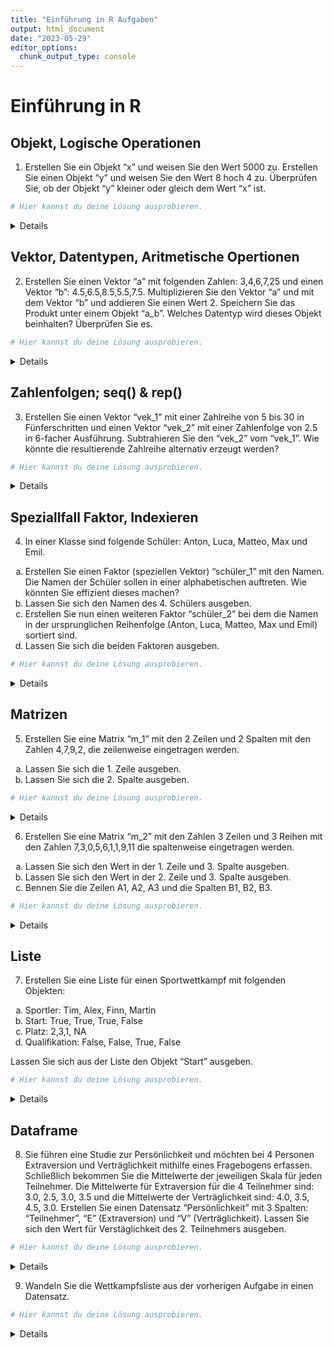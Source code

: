 ```yaml
---
title: "Einführung in R Aufgaben"
output: html_document
date: "2023-05-29"
editor_options: 
  chunk_output_type: console
---
```


# Einführung in R

## Objekt, Logische Operationen 

1) Erstellen Sie ein Objekt "x" und weisen Sie den Wert 5000 zu. Erstellen Sie einen Objekt "y" und weisen Sie den Wert 8 hoch 4 zu. Überprüfen Sie, ob der Objekt "y" kleiner oder gleich dem Wert "x" ist. 

```r
# Hier kannst du deine Lösung ausprobieren.


```

<details>
```r

x <- 5000
y <- 8^4
y <= x

```
</details>

## Vektor, Datentypen, Aritmetische Opertionen  

2) Erstellen Sie einen Vektor "a" mit folgenden Zahlen: 3,4,6,7,25 und einen Vektor "b": 4.5,6.5,8.5,5.5,7.5. Multiplizieren Sie den Vektor "a" und mit dem Vektor "b" und addieren Sie einen Wert 2. Speichern Sie das Produkt unter einem Objekt "a_b". Welches Datentyp wird dieses Objekt beinhalten? Überprüfen Sie es. 

```r
# Hier kannst du deine Lösung ausprobieren.


```

<details>
```r

a <- c(3,4,6,7,25)
b <- c(4.5,6.5,8.5,5.5,7.5)
a_b <- a*b+2
str(a_b)

```
</details>

## Zahlenfolgen; seq() & rep()

3) Erstellen Sie einen Vektor "vek_1" mit einer Zahlreihe von 5 bis 30 in Fünferschritten und einen Vektor "vek_2" mit einer Zahlenfolge von 2.5 in 6-facher Ausführung. Subtrahieren Sie den "vek_2" vom "vek_1". Wie könnte die resultierende Zahlreihe alternativ erzeugt werden?

```r
# Hier kannst du deine Lösung ausprobieren.


```

<details>
```r

vek_1 <- seq(5,30,5)
vek_2 <- rep(2.5,6)
vek_1 - vek_2
seq(2.5,27.5,5)

```
</details>

## Speziallfall Faktor, Indexieren 

4) In einer Klasse sind folgende Schüler: Anton, Luca, Matteo, Max und Emil. 

a) Erstellen Sie einen  Faktor (speziellen Vektor) "schüler_1" mit den Namen. Die Namen der Schüler sollen in einer alphabetischen auftreten. Wie könnten Sie effizient dieses machen? 
b) Lassen Sie sich den Namen des 4. Schülers ausgeben. 
c) Erstellen Sie nun einen weiteren Faktor "schüler_2" bei dem die Namen in der ursprunglichen Reihenfolge (Anton, Luca, Matteo, Max und Emil) sortiert sind. 
d) Lassen Sie sich die beiden Faktoren ausgeben.

```r
# Hier kannst du deine Lösung ausprobieren.


```

<details>
```r

#a)
schüler_1 <- factor(c("Anton", "Luca", "Matteo", "Max", "Emil"), ordered = TRUE)

#b)
schüler[4]

#c)
schüler_2 <- factor(schüler_1, ordered=TRUE, levels=c("Anton", "Luca", "Matteo", "Max", "Emil"))

#d)
print(schüler_1) #alternativ auch ohne "print()"
print(schüler_2) #alternativ auch ohne "print()"

```
</details>

## Matrizen 

5) Erstellen Sie eine Matrix "m_1" mit den 2 Zeilen und 2 Spalten mit den Zahlen 4,7,9,2, die zeilenweise  eingetragen werden. 
a) Lassen Sie sich die 1. Zeile ausgeben. 
b) Lassen Sie sich die 2. Spalte ausgeben.

```r
# Hier kannst du deine Lösung ausprobieren.


```

<details>
```r

m_1 <- matrix(data = c(4,7,9,2), nrow = 2, ncol = 2, byrow = TRUE)

#a) 
m_1[1, ]
#b) 
m_1[ , 2]

```
</details>


6) Erstellen Sie eine Matrix "m_2" mit den Zahlen 3 Zeilen und 3 Reihen mit den Zahlen 7,3,0,5,6,1,1,9,11 die spaltenweise eingetragen werden. 
a) Lassen Sie sich den Wert in der 1. Zeile und 3. Spalte ausgeben. 
b) Lassen Sie sich den Wert in der 2. Zeile und 3. Spalte ausgeben.
c) Bennen Sie die Zeilen A1, A2, A3 und die Spalten B1, B2, B3.

```r
# Hier kannst du deine Lösung ausprobieren.


```

<details>
```r

m_2 <- matrix(data = c(7,3,0,5,6,1,1,9,11), nrow = 3, byrow = FALSE)
#a)
m_2[1,3]
#b)
m_2[2,3]
#c)
rownames(m_2) <- c("A1", "A2", "A3")
colnames(m_2) <- c("B1", "B2", "B3")

```
</details>

## Liste

7) Erstellen Sie eine Liste für einen Sportwettkampf mit folgenden Objekten: 
a) Sportler: Tim, Alex, Finn, Martin 
b) Start: True, True, True, False
b) Platz: 2,3,1, NA
c) Qualifikation: False, False, True, False

Lassen Sie sich aus der Liste den Objekt "Start" ausgeben.

```r
# Hier kannst du deine Lösung ausprobieren.


```

<details>
```r

list_wettkampf <- list(Sportler = c("Tim", "Alex", "Finn", "Martin"),
                       Start = c(T,T,T,F),
                       Platz = c(2,3,1,NA),
                       Qualifikation = c(F, F, T,F))

list_wettkampf$Start

```
</details>

## Dataframe 

8) Sie führen eine Studie zur Persönlichkeit und möchten bei 4 Personen Extraversion und Verträglichkeit mithilfe eines Fragebogens erfassen. Schließlich bekommen Sie die Mittelwerte der jeweiligen Skala für jeden Teilnehmer. Die Mittelwerte für Extraversion für die 4 Teilnehmer sind: 3.0, 2.5, 3.0, 3.5 und die Mittelwerte der Verträglichkeit sind: 4.0, 3.5, 4.5, 3.0. Erstellen Sie einen Datensatz "Persönlichkeit" mit 3 Spalten: "Teilnehmer", "E" (Extraversion) und "V" (Verträglichkeit). Lassen Sie sich den Wert für Verstäglichkeit des 2. Teilnehmers ausgeben.    

```r
# Hier kannst du deine Lösung ausprobieren.


```

<details>
```r

Teilnehmer <- c(1,2,3,4)
E <- c(3.0, 2.5, 3.0, 3.5)
V <- c(4.0, 3.5, 4.5, 3.0)

Persönlichkeit <- data.frame(Teilnehmer, E, V)

Persönlichkeit[2,3] 

```
</details>


9) Wandeln Sie die Wettkampfsliste aus der vorherigen Aufgabe in einen Datensatz. 

```r
# Hier kannst du deine Lösung ausprobieren.


```

<details>
```r

data.frame(list_wettkampf)

```
</details>

